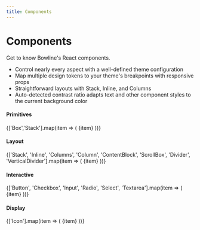 ```yaml
---
title: Components
---
```



# Components

Get to know Bowline's React components.

- Control nearly every aspect with a well-defined theme configuration
- Map multiple design tokens to your theme's breakpoints with responsive props
- Straightforward layouts with Stack, Inline, and Columns
- Auto-detected contrast ratio adapts text and other component styles to the current background color

<Box />

#### Primitives

<Inline space="small" marginBottom="gutter">
  {['Box','Stack'].map(item => (
    <Box
      as={Link}
      to={`/components/${item.toLowerCase()}/`}
      display="block"
      boxShadow="borderStandard"
      paddingY="gutter"
      paddingX="large"
      borderRadius="standard"
    >
      <Text weight="medium" tone="brand">
        {item}
      </Text>
    </Box>
  ))}
</Inline>

#### Layout

<Inline space="small" marginBottom="gutter">
  {['Stack',
    'Inline',
    'Columns',
    'Column',
    'ContentBlock',
    'ScrollBox',
    'Divider',
    'VerticalDivider'].map(item => (
      <Box
        as={Link}
        to={`/components/${item.toLowerCase()}/`}
        display="block"
        boxShadow="borderStandard"
        paddingY="gutter"
        paddingX="large"
        borderRadius="standard"
      >
        <Text weight="medium" tone="brand">
          {item}
        </Text>
      </Box>
    ))}
</Inline>

#### Interactive

<Inline space="small" marginBottom="gutter">
  {['Button', 'Checkbox', 'Input', 'Radio', 'Select', 'Textarea'].map(item => (
    <Box
      as={Link}
      to={`/components/${item.toLowerCase()}/`}
      display="block"
      boxShadow="borderStandard"
      paddingY="gutter"
      paddingX="large"
      borderRadius="standard"
    >
      <Text weight="medium" tone="brand">
        {item}
      </Text>
    </Box>))}
</Inline>

#### Display

<Inline space="small" marginBottom="gutter">
  {['Icon'].map(item => (
    <Box
      as={Link}
      to={`/components/${item.toLowerCase()}/`}
      display="block"
      boxShadow="borderStandard"
      paddingY="gutter"
      paddingX="large"
      borderRadius="standard"
    >
      <Text weight="medium" tone="brand">
        {item}
      </Text>
    </Box>))}
</Inline>